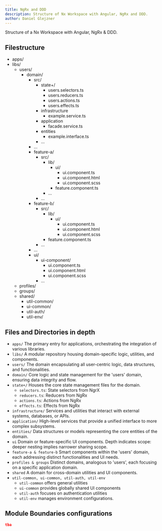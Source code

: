 ```yaml
---
title: NgRx and DDD
description: Structure of Nx Workspace with Angular, NgRx and DDD.
author: Daniel Glejzner
---
```



Structure of a Nx Workspace with Angular, NgRx & DDD.

## Filestructure

<FileTree>

- apps/
- libs/
  - users/
    - domain/
      - src/
        - state+/
          - users.selectors.ts
          - users.reducers.ts
          - users.actions.ts
          - users.effects.ts
        - infrastructure
          - example.service.ts
        - application
          - facade.service.ts
        - entities
          - example.interface.ts
        - ...
      - ...
      - feature-a/
        - src/
          - lib/
            - ui/
              - ui.component.ts
              - ui.component.html
              - ui.component.scss
            - feature.component.ts
          - ...
        - ...
      - feature-b/
        - src/
          - lib/
            - ui/
              - ui.component.ts
              - ui.component.html
              - ui.component.scss
          - feature.component.ts
        - ...
      - ...
      - ui/
        - ui-component/
          - ui.component.ts
          - ui.component.html
          - ui.component.scss
        - ...
  - profiles/
  - groups/
  - shared/
    - util-common/
    - ui-common/
    - util-auth/
    - util-env/

</FileTree>

## Files and Directories in depth

- `apps/` The primary entry for applications, orchestrating the integration of various libraries.
- `libs/` A modular repository housing domain-specific logic, utilities, and components.
- `users/` The domain encapsulating all user-centric logic, data structures, and functionalities.
- `domain/` Core logic and state management for the 'users' domain, ensuring data integrity and flow.
- `state+/` Houses the core state management files for the domain.
  - `selectors.ts`: State selectors from NgrX
  - `reducers.ts`: Reducers from NgRx
  - `actions.ts`: Actions from NgRx
  - `effects.ts`: Effects from NgRx
- `infrastructure/` Services and utilities that interact with external systems, databases, or APIs.
- `application/` High-level services that provide a unified interface to more complex subsystems.
- `entities/` Data structures or models representing the core entities of the domain.
- `ui` Domain or feature-specific UI components. Depth indicates scope: deeper nesting implies narrower sharing scope.
- `feature-a & feature-b` Smart components within the 'users' domain, each addressing distinct functionalities and UI needs.
- `profiles & groups` Distinct domains, analogous to 'users', each focusing on a specific application domain.
- `shared` A domain for cross-domain utilities and UI components.
- `util-common, ui-common, util-auth, util-env`
  - `util-common` offers general utilities
  - `ui-common` provides globally shared UI components
  - `util-auth` focuses on authentication utilities
  - `util-env` manages environment configurations.

## Module Boundaries configurations

```json
tba
```

<LinkCard
  title="Github discussions"
  description="Discuss what you think about the example"
  href="https://github.com/DominikPieper/nx-architectures/discussions/2"
/>
